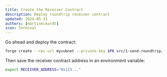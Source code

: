 ```yaml
---
title: Create the Receiver Contract
description: Deploy roundtrip receiver contract
updated: 2024-05-31
authors: [martineckardt]
icon: Terminal
---
```


Go ahead and deploy the contract:

```bash
forge create --rpc-url mysubnet --private-key $PK src/1-send-roundtrip/receiverOnSubnet.sol:ReceiverOnSubnet
```

Then save the receiver contract address in an environment variable:

```bash
export RECEIVER_ADDRESS="0x123..."
```